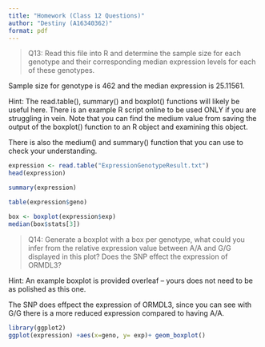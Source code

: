 ```yaml
---
title: "Homework (Class 12 Questions)"
author: "Destiny (A16340362)"
format: pdf
---
```


>Q13: Read this file into R and determine the sample size for each genotype and their
corresponding median expression levels for each of these genotypes. 

Sample size for genotype is 462 and the median expression is 25.11561.

Hint: The read.table(), summary() and boxplot() functions will likely be useful here. There is an example R script online to be used ONLY if you are struggling in vein. Note that you can find the medium value from saving the output of the boxplot() function to an R object and examining this object.

There is also the medium() and summary() function that you can use to check your
understanding.

```r
expression <- read.table("ExpressionGenotypeResult.txt")
head(expression)
```

```r
summary(expression)
```



```r
table(expression$geno)
```


```r
box <- boxplot(expression$exp)
median(box$stats[3])
```



>Q14: Generate a boxplot with a box per genotype, what could you infer from the relative
expression value between A/A and G/G displayed in this plot? Does the SNP effect the
expression of ORMDL3? 

Hint: An example boxplot is provided overleaf – yours does not need
to be as polished as this one.

The SNP does effpect the expression of ORMDL3, since you can see with G/G there is a more reduced expression compared to having A/A.

```r
library(ggplot2)
ggplot(expression) +aes(x=geno, y= exp)+ geom_boxplot()
```


